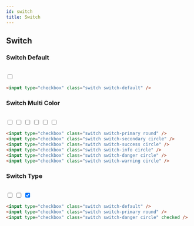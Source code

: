 ```yaml
---
id: switch
title: Switch
---
```


## Switch

### Switch Default

<br />

<input type="checkbox" className="switch switch-default" />

```html copy showLineNumbers
<input type="checkbox" class="switch switch-default" />
```

### Switch Multi Color

<br />

<input type="checkbox" className="switch switch-primary round" />
<input type="checkbox" className="switch switch-secondary circle" />
<input type="checkbox" className="switch switch-success circle" />
<input type="checkbox" className="switch switch-info circle" />
<input type="checkbox" className="switch switch-danger circle" />
<input type="checkbox" className="switch switch-warning circle" />

```html copy showLineNumbers
<input type="checkbox" class="switch switch-primary round" />
<input type="checkbox" class="switch switch-secondary circle" />
<input type="checkbox" class="switch switch-success circle" />
<input type="checkbox" class="switch switch-info circle" />
<input type="checkbox" class="switch switch-danger circle" />
<input type="checkbox" class="switch switch-warning circle" />
```

### Switch Type

<br />

<input type="checkbox" className="switch switch-default" />
<input type="checkbox" className="switch switch-primary round" />
<input type="checkbox" className="switch switch-danger circle" checked />

<br />

```html copy showLineNumbers
<input type="checkbox" class="switch switch-default" />
<input type="checkbox" class="switch switch-primary round" />
<input type="checkbox" class="switch switch-danger circle" checked />
```
